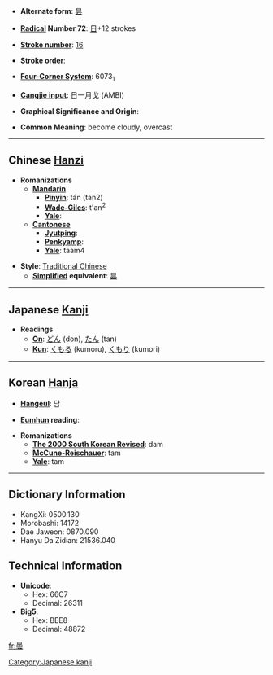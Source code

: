 * '''Alternate form''': [[昙]]

* '''[[Wiktionary:Chinese radical index| Radical]] Number 72''': [[Wiktionary:Chinese radical index 日|日]]+12 strokes

* '''[[Wiktionary:Chinese total strokes index|Stroke number]]''': [[Wiktionary:Chinese total strokes index 16|16]]

* '''Stroke order''': 

* '''[[Wiktionary:Chinese four corner index|Four-Corner System]]''': 6073<sub>1</sub>

* '''[[Wiktionary:Chinese Cangjie index|Cangjie input]]''': 日一月戈 (AMBI)

* '''Graphical Significance and Origin''': 

* '''Common Meaning''': become cloudy, overcast

----

== Chinese [[Hanzi]] ==

* '''Romanizations'''
** '''[[Mandarin]]'''
*** '''[[Pinyin]]''': tán (tan2)
*** '''[[Wade-Giles]]''': t'an<sup>2</sup>
*** '''[[Yale]]''': 
** '''[[Cantonese]]'''
*** '''[[Jyutping]]''':
*** '''[[Penkyamp]]''': 
*** '''[[Yale]]''': taam4

* '''Style''': [[Traditional Chinese]] 
** '''[[Simplified Chinese|Simplified]] equivalent''': [[昙]]


----

== Japanese [[Kanji]] ==

* '''Readings'''
** '''[[On]]''': [[どん]] (don), [[たん]] (tan)
** '''[[Kun]]''': [[くもる]] (kumoru), [[くもり]] (kumori)


----

== Korean [[Hanja]] ==

* '''[[Hangeul]]''': 담

* '''[[Eumhun]] reading''': 

* '''Romanizations'''
** '''[[The 2000 South Korean Revised Romanization|The 2000 South Korean Revised]]''': dam
** '''[[McCune-Reischauer]]''': tam
** '''[[Yale]]''': tam

----

== Dictionary Information ==

* KangXi: 0500.130
* Morobashi: 14172
* Dae Jaweon: 0870.090
* Hanyu Da Zidian: 21536.040

== Technical Information ==

* '''Unicode''':
** Hex: 66C7
** Decimal: 26311
* '''Big5''':
** Hex: BEE8
** Decimal: 48872

[[Category:Japanese kanji]]

[[fr:曇]]